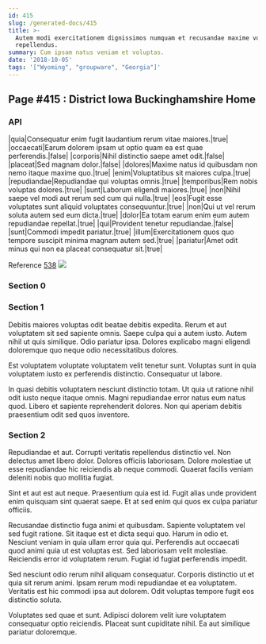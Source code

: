 ```yaml
---
id: 415
slug: /generated-docs/415
title: >-
  Autem modi exercitationem dignissimos numquam et recusandae maxime voluptatem
  repellendus.
summary: Cum ipsam natus veniam et voluptas.
date: '2018-10-05'
tags: '["Wyoming", "groupware", "Georgia"]'
---
```

## Page #415 : District Iowa Buckinghamshire Home

### API

|quia|Consequatur enim fugit laudantium rerum vitae maiores.|true|
|occaecati|Earum dolorem ipsam ut optio quam ea est quae perferendis.|false|
|corporis|Nihil distinctio saepe amet odit.|false|
|placeat|Sed magnam dolor.|false|
|dolores|Maxime natus id quibusdam non nemo itaque maxime quo.|true|
|enim|Voluptatibus sit maiores culpa.|true|
|repudiandae|Repudiandae qui voluptas omnis.|true|
|temporibus|Rem nobis voluptas dolores.|true|
|sunt|Laborum eligendi maiores.|true|
|non|Nihil saepe vel modi aut rerum sed cum qui nulla.|true|
|eos|Fugit esse voluptates sunt aliquid voluptates consequuntur.|true|
|non|Qui ut vel rerum soluta autem sed eum dicta.|true|
|dolor|Ea totam earum enim eum autem repudiandae repellat.|true|
|qui|Provident tenetur repudiandae.|false|
|sunt|Commodi impedit pariatur.|true|
|illum|Exercitationem quos quo tempore suscipit minima magnam autem sed.|true|
|pariatur|Amet odit minus qui non ea placeat consequatur sit.|true|

Reference [538](/generated-docs/538)
![](/assets/cats-1.jpg)

### Section 0

### Section 1
Debitis maiores voluptas odit beatae debitis expedita. Rerum et aut voluptatem sit sed sapiente omnis. Saepe culpa qui a autem iusto. Autem nihil ut quis similique. Odio pariatur ipsa. Dolores explicabo magni eligendi doloremque quo neque odio necessitatibus dolores.
 Est voluptatem voluptate voluptatem velit tenetur sunt. Voluptas sunt in quia voluptatem iusto ex perferendis distinctio. Consequatur ut labore.
 In quasi debitis voluptatem nesciunt distinctio totam. Ut quia ut ratione nihil odit iusto neque itaque omnis. Magni repudiandae error natus eum natus quod. Libero et sapiente reprehenderit dolores. Non qui aperiam debitis praesentium odit sed quos inventore.
### Section 2
Repudiandae et aut. Corrupti veritatis repellendus distinctio vel. Non delectus amet libero dolor. Dolores officiis laboriosam. Dolore molestiae ut esse repudiandae hic reiciendis ab neque commodi. Quaerat facilis veniam deleniti nobis quo mollitia fugiat.
 Sint et aut est aut neque. Praesentium quia est id. Fugit alias unde provident enim quisquam sint quaerat saepe. Et at sed enim qui quos ex culpa pariatur officiis.
 Recusandae distinctio fuga animi et quibusdam. Sapiente voluptatem vel sed fugit ratione. Sit itaque est et dicta sequi quo. Harum in odio et. Nesciunt veniam in quia ullam error quia qui. Perferendis aut occaecati quod animi quia ut est voluptas est.
Sed laboriosam velit molestiae. Reiciendis error id voluptatem rerum. Fugiat id fugiat perferendis impedit.
 Sed nesciunt odio rerum nihil aliquam consequatur. Corporis distinctio ut et quia sit rerum animi. Ipsam rerum modi repudiandae et ea voluptatem. Veritatis est hic commodi ipsa aut dolorem. Odit voluptas tempore fugit eos distinctio soluta.
 Voluptates sed quae et sunt. Adipisci dolorem velit iure voluptatem consequatur optio reiciendis. Placeat sunt cupiditate nihil. Ea aut similique pariatur doloremque.
